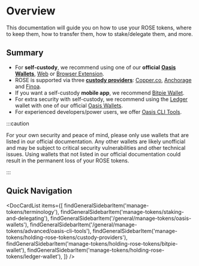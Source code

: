 
# Overview

This documentation will guide you on how to use your ROSE tokens, where to keep them, how to transfer them, how to stake/delegate them, and more.

## Summary

* For **self-custody**, we recommend using one of our **official** [**Oasis Wallets**](oasis-wallets/README.mdx), [Web](oasis-wallets/web.md) or [Browser Extension](oasis-wallets/browser-extension.md).
* ROSE is supported via three [**custody providers**](holding-rose-tokens/custody-providers.md): [Copper.co](https://copper.co), [Anchorage](https://anchorage.com) and [Finoa](https://finoa.io).
* If you want a self-custody **mobile app**, we recommend [Bitpie Wallet](holding-rose-tokens/bitpie-wallet.md).
* For extra security with self-custody, we recommend using the [Ledger](https://www.ledger.com) wallet with one of our official [Oasis Wallets](oasis-wallets/README.mdx).
* For experienced developers/power users, we offer [Oasis CLI Tools](advanced/oasis-cli-tools/README.md).

:::caution

For your own security and peace of mind, please only use wallets that are listed in our official documentation. Any other wallets are likely unofficial and may be subject to critical security vulnerabilities and other technical issues. Using wallets that not listed in our official documentation could result in the permanent loss of your ROSE tokens.

:::

## Quick Navigation

<DocCardList items={[
    findGeneralSidebarItem('manage-tokens/terminology'),
    findGeneralSidebarItem('manage-tokens/staking-and-delegating'),
    findGeneralSidebarItem('/general/manage-tokens/oasis-wallets'),
    findGeneralSidebarItem('/general/manage-tokens/advanced/oasis-cli-tools'),
    findGeneralSidebarItem('manage-tokens/holding-rose-tokens/custody-providers'),
    findGeneralSidebarItem('manage-tokens/holding-rose-tokens/bitpie-wallet'),
    findGeneralSidebarItem('manage-tokens/holding-rose-tokens/ledger-wallet'),
]} />
